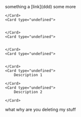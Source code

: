 
<Callout type="note">
    something a [link](ddd)

</Callout>
<Card type="undefined">
    some more

</Card>
<CardGroup cols="2">
    <Card type="undefined">
        

    </Card>
    <Card type="undefined">
        

    </Card>
    <Card type="undefined">
        

    </Card>
    <Card type="undefined">
        

    </Card>
    <Card type="undefined">
        Description 1

    </Card>
    <Card type="undefined">
        Description 2

    </Card>

</CardGroup>
what why are you deleting my stuff

<someMdx />